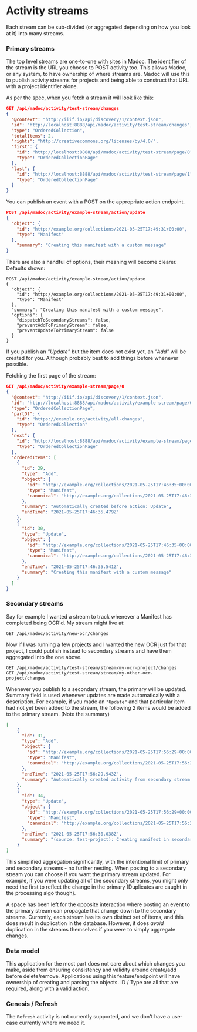 # Activity streams

Each stream can be sub-divided (or aggregated depending on how you look at it) into many streams.

### Primary streams
The top level streams are one-to-one with sites in Madoc. The identifier of the stream is the URL you choose to POST activity too. This allows Madoc, or any system, to have ownership of where streams are. Madoc will use this to publish activity streams for projects and being able to construct that URL with a project identifier alone.

As per the spec, when you fetch a stream it will look like this:

```json
GET /api/madoc/activity/test-stream/changes
{
  "@context": "http://iiif.io/api/discovery/1/context.json",
  "id": "http://localhost:8888/api/madoc/activity/test-stream/changes",
  "type": "OrderedCollection",
  "totalItems": 2,
  "rights": "http://creativecommons.org/licenses/by/4.0/",
  "first": {
    "id": "http://localhost:8888/api/madoc/activity/test-stream/page/0",
    "type": "OrderedCollectionPage"
  },
  "last": {
    "id": "http://localhost:8888/api/madoc/activity/test-stream/page/1",
    "type": "OrderedCollectionPage"
  }
}
```

You can publish an event with a POST on the appropriate action endpoint.
```json
POST /api/madoc/activity/example-stream/action/update
{
  "object": {
    "id": "http://example.org/collections/2021-05-25T17:49:31+00:00",
    "type": "Manifest"
  },
    "summary": "Creating this manifest with a custom message"
}
```

There are also a handful of options, their meaning will become clearer. Defaults shown:
```http request
POST /api/madoc/activity/example-stream/action/update
{
  "object": {
    "id": "http://example.org/collections/2021-05-25T17:49:31+00:00",
    "type": "Manifest"
  },
  "summary": "Creating this manifest with a custom message",
  "options": {
    "dispatchToSecondaryStreams": false,
    "preventAddToPrimaryStream": false,
    "preventUpdateToPrimaryStream": false
  }
}
```

If you publish an _"Update"_ but the item does not exist yet, an _"Add"_ will be created for you. Although probably best to add things before whenever possible.

Fetching the first page of the stream:
```json
GET /api/madoc/activity/example-stream/page/0
{
  "@context": "http://iiif.io/api/discovery/1/context.json",
  "id": "http://localhost:8888/api/madoc/activity/example-stream/page/0",
  "type": "OrderedCollectionPage",
  "partOf": {
    "id": "https://example.org/activity/all-changes",
    "type": "OrderedCollection"
  },
  "next": {
    "id": "http://localhost:8888/api/madoc/activity/example-stream/page/1",
    "type": "OrderedCollectionPage"
  },
  "orderedItems": [
    {
      "id": 29,
      "type": "Add",
      "object": {
        "id": "http://example.org/collections/2021-05-25T17:46:35+00:00",
        "type": "Manifest",
        "canonical": "http://example.org/collections/2021-05-25T17:46:35+00:00"
      },
      "summary": "Automatically created before action: Update",
      "endTime": "2021-05-25T17:46:35.479Z"
    },
    {
      "id": 30,
      "type": "Update",
      "object": {
        "id": "http://example.org/collections/2021-05-25T17:46:35+00:00",
        "type": "Manifest",
        "canonical": "http://example.org/collections/2021-05-25T17:46:35+00:00"
      },
      "endTime": "2021-05-25T17:46:35.541Z",
      "summary": "Creating this manifest with a custom message"
    }
  ]
}
```

### Secondary streams

Say for example I wanted a stream to track whenever a Manifest has completed being OCR'd. My stream might live at:
```
GET /api/madoc/activity/new-ocr/changes
```
Now if I was running a few projects and I wanted the new OCR just for that project, I could publish instead to secondary streams and have them aggregated into the one above.
```
GET /api/madoc/activity/test-stream/stream/my-ocr-project/changes
GET /api/madoc/activity/test-stream/stream/my-other-ocr-project/changes
```

Whenever you publish to a secondary stream, the primary will be updated. Summary field is used whenever updates are made automatically with a description. For example, if you made an `"Update"` and that particular item had not yet been added to the stream, the following 2 items would be added to the primary stream. (Note the summary)
```json
[
    {
      "id": 31,
      "type": "Add",
      "object": {
        "id": "http://example.org/collections/2021-05-25T17:56:29+00:00",
        "type": "Manifest",
        "canonical": "http://example.org/collections/2021-05-25T17:56:29+00:00"
      },
      "endTime": "2021-05-25T17:56:29.943Z",
      "summary": "Automatically created activity from secondary stream: test-project"
    },
    {
      "id": 34,
      "type": "Update",
      "object": {
        "id": "http://example.org/collections/2021-05-25T17:56:29+00:00",
        "type": "Manifest",
        "canonical": "http://example.org/collections/2021-05-25T17:56:29+00:00"
      },
      "endTime": "2021-05-25T17:56:30.038Z",
      "summary": "(source: test-project): Creating manifest in secondary stream"
    }
]
```

This simplified aggregation significantly, with the intentional limit of primary and secondary streams - no further nesting. When posting to a secondary stream you can choose if you want the primary stream updated. For example, if you were updating all of the secondary streams, you might only need the first to reflect the change in the primary (Duplicates are caught in the processing algo though).

A space has been left for the opposite interaction where posting an event to the primary stream can propagate that change down to  the secondary streams. Currently, each stream has its own distinct set of items, and this does result in duplication in the database. However, it does _avoid_ duplication in the streams themselves if you were to simply aggregate changes.

### Data model
This application for the most part does not care about which changes you make, aside from ensuring consistency and validity around create/add before delete/remove. Applications using this feature/endpoint will have ownership of creating and parsing the objects. ID / Type are all that are required, along with a valid action.

### Genesis / Refresh
The `Refresh` activity is not currently supported, and we don't have a use-case currently where we need it.
